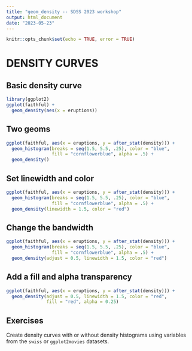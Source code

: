 ```yaml
---
title: "geom_density -- SDSS 2023 workshop"
output: html_document
date: "2023-05-23"
---
```


```r
knitr::opts_chunk$set(echo = TRUE, error = TRUE)
```

# DENSITY CURVES

## Basic density curve

```r
library(ggplot2)
ggplot(faithful) +
  geom_density(aes(x = eruptions))

```


## Two geoms

```r
ggplot(faithful, aes(x = eruptions, y = after_stat(density))) +
  geom_histogram(breaks = seq(1.5, 5.5, .25), color = "blue",
                 fill = "cornflowerblue", alpha = .5) +
  geom_density()
```


## Set linewidth and color

```r
ggplot(faithful, aes(x = eruptions, y = after_stat(density))) +
  geom_histogram(breaks = seq(1.5, 5.5, .25), color = "blue",
                 fill = "cornflowerblue", alpha = .5) +
  geom_density(linewidth = 1.5, color = "red")
```


## Change the bandwidth

```r
ggplot(faithful, aes(x = eruptions, y = after_stat(density))) +
  geom_histogram(breaks = seq(1.5, 5.5, .25), color = "blue",
                 fill = "cornflowerblue", alpha = .5) +
  geom_density(adjust = 0.5, linewidth = 1.5, color = "red")
```


## Add a fill and alpha transparency

```r
ggplot(faithful, aes(x = eruptions, y = after_stat(density))) +
  geom_density(adjust = 0.5, linewidth = 1.5, color = "red",
               fill = "red", alpha = 0.25)
```

## Exercises

Create density curves with or without density histograms using variables from the `swiss` or `ggplot2movies` datasets.




